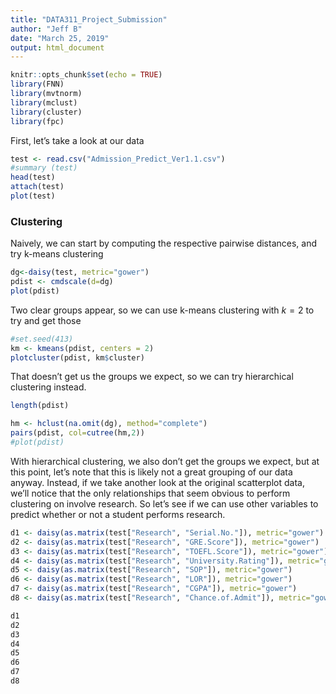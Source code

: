 ```yaml
---
title: "DATA311_Project_Submission"
author: "Jeff B"
date: "March 25, 2019"
output: html_document
---
```


```r
knitr::opts_chunk$set(echo = TRUE)
library(FNN)
library(mvtnorm)
library(mclust)
library(cluster)
library(fpc)
```

First, let's take a look at our data
```r
test <- read.csv("Admission_Predict_Ver1.1.csv")
#summary (test)
head(test)
attach(test)
plot(test)
```

### Clustering

Naively, we can start by computing the respective pairwise distances, and try k-means clustering 
```r
dg<-daisy(test, metric="gower")
pdist <- cmdscale(d=dg)
plot(pdist)
```

Two clear groups appear, so we can use k-means clustering with $k=2$ to try and get those
```r
#set.seed(413)
km <- kmeans(pdist, centers = 2)
plotcluster(pdist, km$cluster)
```

That doesn't get us the groups we expect, so we can try hierarchical clustering instead.

```r
length(pdist)
```
```r
hm <- hclust(na.omit(dg), method="complete")
pairs(pdist, col=cutree(hm,2))
#plot(pdist)
```
With hierarchical clustering, we also don't get the groups we expect, but at this point, let's note that this is likely not a great grouping of our data anyway. Instead, if we take another look at the original scatterplot data, we'll notice that the only relationships that seem obvious to perform clustering on involve research. So let's see if we can use other variables to predict whether or not a student performs research.

```r
d1 <- daisy(as.matrix(test["Research", "Serial.No."]), metric="gower")
d2 <- daisy(as.matrix(test["Research", "GRE.Score"]), metric="gower")
d3 <- daisy(as.matrix(test["Research", "TOEFL.Score"]), metric="gower")
d4 <- daisy(as.matrix(test["Research", "University.Rating"]), metric="gower")
d5 <- daisy(as.matrix(test["Research", "SOP"]), metric="gower")
d6 <- daisy(as.matrix(test["Research", "LOR"]), metric="gower")
d7 <- daisy(as.matrix(test["Research", "CGPA"]), metric="gower")
d8 <- daisy(as.matrix(test["Research", "Chance.of.Admit"]), metric="gower")

d1
d2
d3
d4
d5
d6
d7
d8
```



